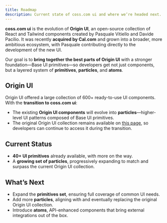 ```yaml
---
title: Roadmap
description: Current state of coss.com ui and where we’re headed next.
---
```


**coss.com ui** is the evolution of **Origin UI**, an open-source collection of React and Tailwind components created by Pasquale Vitiello and Davide Pacilio. It was recently **acquired by Cal.com** and grown into a broader, more ambitious ecosystem, with Pasquale contributing directly to the development of the new UI.

Our goal is to **bring together the best parts of Origin UI** with a stronger foundation—Base UI primitives—so developers get not just components, but a layered system of **primitives**, **particles**, and **atoms**.

## Origin UI

Origin UI offered a large collection of 600+ ready-to-use UI components. With the **transition to coss.com ui**:

- The existing **Origin UI components** will evolve into **particles**—higher-level UI patterns composed of Base UI primitives.
- The original Origin UI collection remains available on [this page](/origin), so developers can continue to access it during the transition.

## Current Status

- **40+ UI primitives** already available, with more on the way.
- A **growing set of particles**, progressively expanding to match and surpass the current Origin UI collection.

## What’s Next

- Expand the **primitives set**, ensuring full coverage of common UI needs.
- Add more **particles**, aligning with and eventually replacing the original Origin UI collection.
- Introduce **atoms**, API-enhanced components that bring external integrations out of the box.
